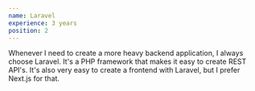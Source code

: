```yaml
---
name: Laravel
experience: 3 years
position: 2
---
```


Whenever I need to create a more heavy backend application, I always choose Laravel. It's a PHP framework that makes it easy to create REST API's. It's also very easy to create a frontend with Laravel, but I prefer Next.js for that.
